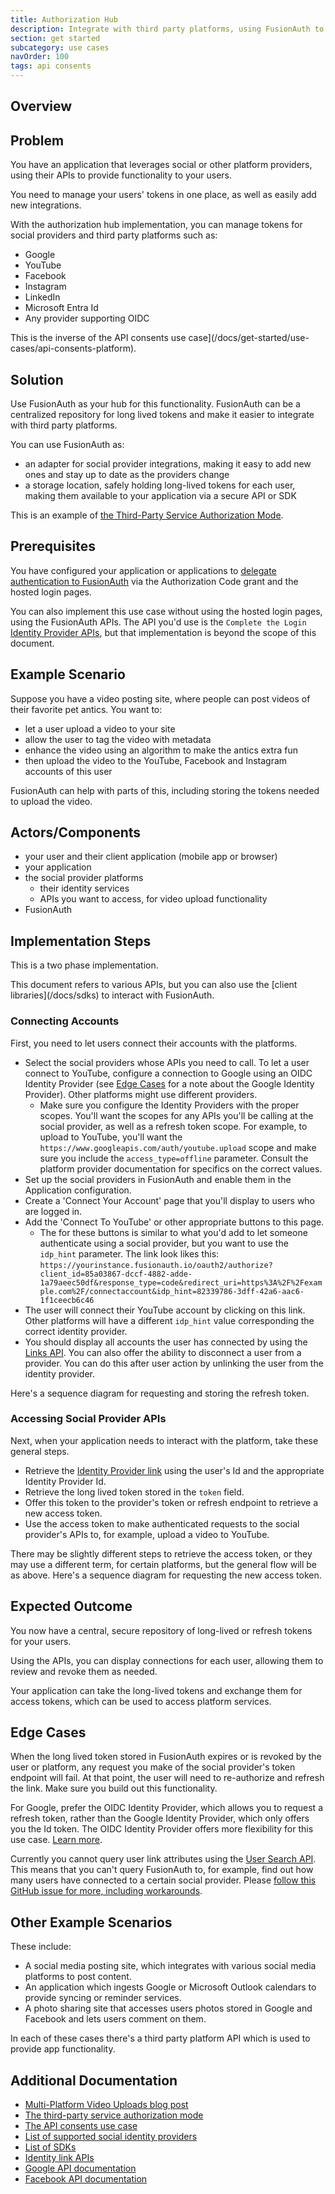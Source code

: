 ```yaml
---
title: Authorization Hub
description: Integrate with third party platforms, using FusionAuth to safely store refresh tokens.
section: get started
subcategory: use cases
navOrder: 100
tags: api consents
---
```


## Overview

<AuthorizationHubDescription />

## Problem 

You have an application that leverages social or other platform providers, using their APIs to provide functionality to your users.

You need to manage your users' tokens in one place, as well as easily add new integrations.

With the authorization hub implementation, you can manage tokens for social providers and third party platforms such as:

* Google
* YouTube
* Facebook
* Instagram
* LinkedIn
* Microsoft Entra Id
* Any provider supporting OIDC

This is the inverse of the API consents use case](/docs/get-started/use-cases/api-consents-platform).

## Solution

Use FusionAuth as your hub for this functionality. FusionAuth can be a centralized repository for long lived tokens and make it easier to integrate with third party platforms.

You can use FusionAuth as:

* an adapter for social provider integrations, making it easy to add new ones and stay up to date as the providers change
* a storage location, safely holding long-lived tokens for each user, making them available to your application via a secure API or SDK

This is an example of [the Third-Party Service Authorization Mode](/docs/lifecycle/authenticate-users/oauth/modes#third-party-service-authorization).

## Prerequisites

You have configured your application or applications to [delegate authentication to FusionAuth](/docs/get-started/use-cases/auth-service) via the Authorization Code grant and the hosted login pages.

You can also implement this use case without using the hosted login pages, using the FusionAuth APIs. The API you'd use is the `Complete the Login` [Identity Provider APIs](/docs/apis/identity-providers/), but that implementation is beyond the scope of this document.

## Example Scenario

Suppose you have a video posting site, where people can post videos of their favorite pet antics. You want to:

* let a user upload a video to your site
* allow the user to tag the video with metadata
* enhance the video using an algorithm to make the antics extra fun
* then upload the video to the YouTube, Facebook and Instagram accounts of this user

FusionAuth can help with parts of this, including storing the tokens needed to upload the video.

## Actors/Components

* your user and their client application (mobile app or browser)
* your application
* the social provider platforms
  * their identity services
  * APIs you want to access, for video upload functionality
* FusionAuth

## Implementation Steps

This is a two phase implementation.

<Aside type="note">
This document refers to various APIs, but you can also use the [client libraries](/docs/sdks) to interact with FusionAuth.
</Aside>

### Connecting Accounts

First, you need to let users connect their accounts with the platforms.

* Select the social providers whose APIs you need to call. To let a user connect to YouTube, configure a connection to Google using an OIDC Identity Provider (see [Edge Cases](#edge-cases) for a note about the Google Identity Provider). Other platforms might use different providers.
  * Make sure you configure the Identity Providers with the proper scopes. You'll want the scopes for any APIs you'll be calling at the social provider, as well as a refresh token scope. For example, to upload to YouTube, you'll want the `https://www.googleapis.com/auth/youtube.upload` scope and make sure you include the `access_type=offline` parameter. Consult the platform provider documentation for specifics on the correct values.
* Set up the social providers in FusionAuth and enable them in the Application configuration.
* Create a 'Connect Your Account' page that you'll display to users who are logged in.
* Add the 'Connect To YouTube' or other appropriate buttons to this page.
  * The for these buttons is similar to what you'd add to let someone authenticate using a social provider, but you want to use the `idp_hint` parameter. The link look likes this: `https://yourinstance.fusionauth.io/oauth2/authorize?client_id=85a03867-dccf-4882-adde-1a79aeec50df&response_type=code&redirect_uri=https%3A%2F%2Fexample.com%2F/connectaccount&idp_hint=82339786-3dff-42a6-aac6-1f1ceecb6c46` 
* The user will connect their YouTube account by clicking on this link. Other platforms will have a different `idp_hint` value corresponding the correct identity provider.
* You should display all accounts the user has connected by using the [Links API](/docs/apis/identity-providers/links#retrieve-a-link). You can also offer the ability to disconnect a user from a provider. You can do this after user action by unlinking the user from the identity provider.

Here's a sequence diagram for requesting and storing the refresh token.

<StoreRefreshTokensDiagram alt="Requesting and storing the refresh token." />

### Accessing Social Provider APIs

Next, when your application needs to interact with the platform, take these general steps.

* Retrieve the [Identity Provider link](/docs/apis/identity-providers/links#retrieve-a-link) using the user's Id and the appropriate Identity Provider Id.
* Retrieve the long lived token stored in the `token` field.
* Offer this token to the provider's token or refresh endpoint to retrieve a new access token.
* Use the access token to make authenticated requests to the social provider's APIs to, for example, upload a video to YouTube.

 There may be slightly different steps to retrieve the access token, or they may use a different term, for certain platforms, but the general flow will be as above. Here's a sequence diagram for requesting the new access token.

<RetrieveAccessTokenDiagram alt="Getting the access token." />

## Expected Outcome

You now have a central, secure repository of long-lived or refresh tokens for your users.

Using the APIs, you can display connections for each user, allowing them to review and revoke them as needed.

Your application can take the long-lived tokens and exchange them for access tokens, which can be used to access platform services.

## Edge Cases

When the long lived token stored in FusionAuth expires or is revoked by the user or platform, any request you make of the social provider's token endpoint will fail. At that point, the user will need to re-authorize and refresh the link. Make sure you build out this functionality.

For Google, prefer the OIDC Identity Provider, which allows you to request a refresh token, rather than the Google Identity Provider, which only offers you the Id token. The OIDC Identity Provider offers more flexibility for this use case. [Learn more](/docs/lifecycle/authenticate-users/identity-providers/social/google#custom-parameters).

Currently you cannot query user link attributes using the [User Search API](/docs/lifecycle/manage-users/search/user-search-with-elasticsearch). This means that you can't query FusionAuth to, for example, find out how many users have connected to a certain social provider. Please [follow this GitHub issue for more, including workarounds](https://github.com/FusionAuth/fusionauth-issues/issues/2335).

## Other Example Scenarios

These include:

* A social media posting site, which integrates with various social media platforms to post content.
* An application which ingests Google or Microsoft Outlook calendars to provide syncing or reminder services.
* A photo sharing site that accesses users photos stored in Google and Facebook and lets users comment on them.

In each of these cases there's a third party platform API which is used to provide app functionality.

## Additional Documentation

* [Multi-Platform Video Uploads blog post](https://fusionauth.io/blog/using-identity-provider-links)
* [The third-party service authorization mode](/docs/lifecycle/authenticate-users/oauth/modes#third-party-service-authorization)
* [The API consents use case](/docs/get-started/use-cases/api-consents-platform)
* [List of supported social identity providers](/docs/lifecycle/authenticate-users/identity-providers/#social-identity-providers)
* [List of SDKs](/docs/sdks)
* [Identity link APIs](/docs/apis/identity-providers/links)
* [Google API documentation](https://developers.google.com/identity/protocols/oauth2)
* [Facebook API documentation](https://developers.facebook.com/docs/graph-api/overview)
